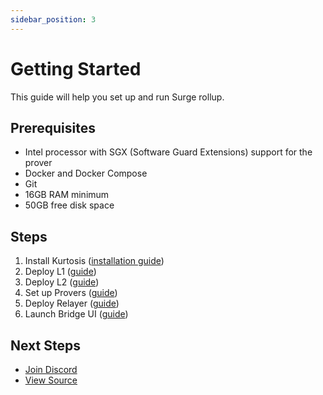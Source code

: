 ```yaml
---
sidebar_position: 3
---
```


# Getting Started

This guide will help you set up and run Surge rollup.

## Prerequisites

- Intel processor with SGX (Software Guard Extensions) support for the prover
- Docker and Docker Compose
- Git
- 16GB RAM minimum
- 50GB free disk space

## Steps

1. Install Kurtosis ([installation guide](https://docs.kurtosis.com/quickstart))
2. Deploy L1 ([guide](/docs/Guides/deploy-l1))
3. Deploy L2 ([guide](/docs/Guides/deploy-l2))
4. Set up Provers ([guide](/docs/Guides/provers))
5. Deploy Relayer ([guide](/docs/Guides/deploy-relayer))
6. Launch Bridge UI ([guide](/docs/Guides/deploy-bridge-ui))

## Next Steps

- [Join Discord](https://discord.gg/nethermind)
- [View Source](https://github.com/NethermindEth)
